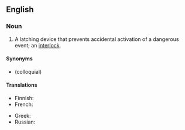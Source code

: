 ==English==

===Noun===
{{en-noun|es}}

# A latching device that prevents accidental activation of a dangerous event; an [[interlock]].

====Synonyms====
* {{l|en|safety}} (colloquial)

====Translations====
{{trans-top|safety catch}}
* Finnish: {{t+|fi|varmistin}}
* French: {{t+|fr|cran d'arrêt|m}}
{{trans-mid}}
* Greek: {{t+|el|ασφάλεια|f}}
* Russian: {{t+|ru|предохрани́тель|m}}
{{trans-bottom}}
